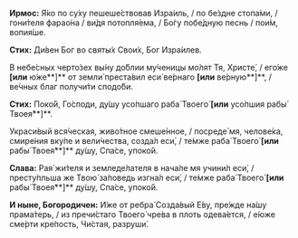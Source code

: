 **Ирмос:** Я́ко по су́ху пешеше́ствовав Изра́иль, / по бе́здне стопа́ми, / гони́теля фарао́на / ви́дя потопля́ема, / Бо́гу побе́дную песнь / пои́м, вопия́ше.

**Стих:** Ди́вен Бог во святы́х Свои́х, Бог Изра́илев.

В небе́сных черто́зех вы́ну до́блии му́ченицы мо́лят Тя, Христе́, / его́же **[или** ю́же**]** от земли́ преста́вил еси́ ве́рнаго **[или** ве́рную**]**, / ве́чных благ получи́ти сподо́би.

**Стих:** Поко́й, Го́споди, ду́шу усо́пшаго раба́ Твоего́ **[или** усо́пшия рабы́ Твоея́**]**.

Украси́вый вся́ческая, живо́тное смеше́нное, / посреде́ мя, челове́ка, смире́ния вку́пе и вели́чества, созда́л еси́, / те́мже раба́ Твоего́ **[или** рабы́ Твоея́**]** ду́шу, Спа́се, упоко́й.

**Слава:** Рая́ жи́теля и земледе́лателя в нача́ле мя учини́л еси́, / престу́пльша же Твою́ за́поведь изгна́л еси́, / те́мже раба́ Твоего́ **[или** рабы́ Твоея́**]** ду́шу, Спа́се, упоко́й.

**И ныне, Богородичен:** И́же от ребра́ Созда́вый Е́ву, пре́жде на́шу прама́терь, / из пречи́стаго Твоего́ чре́ва в плоть одева́ется, / е́юже сме́рти кре́пость, Чи́стая, разруши́.
